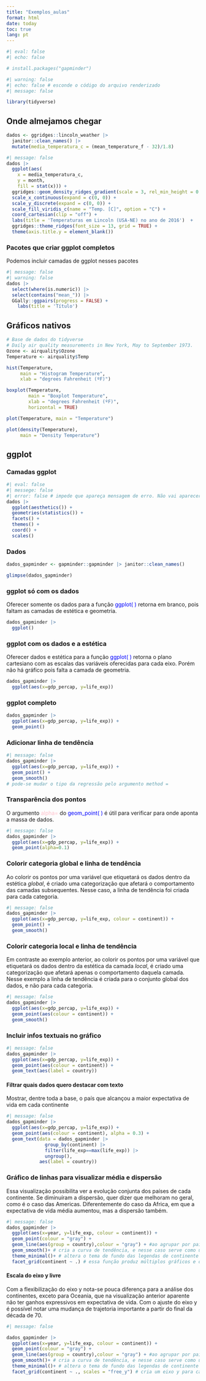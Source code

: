 ```yaml
---
title: "Exemplos_aulas"
format: html
date: today
toc: true
lang: pt
---
```


```r
#| eval: false
#| echo: false

# install.packages("gapminder")
```


```r
#| warning: false
#| echo: false # esconde o código do arquivo renderizado
#| message: false

library(tidyverse)
```

## Onde almejamos chegar

```r
dados <- ggridges::lincoln_weather |> 
  janitor::clean_names() |> 
  mutate(media_temperatura_c = (mean_temperature_f - 32)/1.8)
```


```r
#| message: false
dados |> 
  ggplot(aes(
    x = media_temperatura_c, 
    y = month, 
    fill = stat(x))) + 
  ggridges::geom_density_ridges_gradient(scale = 3, rel_min_height = 0.01) +
  scale_x_continuous(expand = c(0, 0)) +
  scale_y_discrete(expand = c(0, 0)) +
  scale_fill_viridis_c(name = "Temp. [C]", option = "C") +
  coord_cartesian(clip = "off") +
  labs(title = 'Temperaturas em Lincoln (USA-NE) no ano de 2016')  +
  ggridges::theme_ridges(font_size = 13, grid = TRUE) +
  theme(axis.title.y = element_blank())
```

### Pacotes que criar ggplot completos

Podemos incluir camadas de ggplot nesses pacotes
```r
#| message: false
#| warning: false
dados |> 
  select(where(is.numeric)) |> 
  select(contains("mean_")) |> 
  GGally::ggpairs(progress = FALSE) + 
    labs(title = 'Título')
```


## Gráficos nativos
```r

# Base de dados do tidyverse
# Daily air quality measurements in New York, May to September 1973.
Ozone <- airquality$Ozone
Temperature <- airquality$Temp
```


```r
hist(Temperature, 
     main = "Histogram Temperature", 
     xlab = "degrees Fahrenheit (ºF)")
```

```r
boxplot(Temperature,
        main = "Boxplot Temperature",
        xlab = "degrees Fahrenheit (ºF)",
        horizontal = TRUE)
```

```r
plot(Temperature, main = "Temperature")
```

```r
plot(density(Temperature), 
     main = "Density Temperature")
```


## ggplot

### Camadas ggplot
```r
#| eval: false
#| messege: false
#| error: false # impede que apareça mensagem de erro. Não vai aparecer pois o chunk não será avaliado.
dados |>
  ggplot(aesthetics()) +
  geometries(statistics()) +
  facets() +
  themes() +
  coord() +
  scales()
```


### Dados
```r
dados_gapminder <- gapminder::gapminder |> janitor::clean_names()

glimpse(dados_gapminder)
```


### ggplot só com os dados

Oferecer somente os dados para a função [ggplot( )]{style="color:blue;"} retorna em branco, pois faltam as camadas de estética e geometria.
```r
dados_gapminder |>
  ggplot()
```

### ggplot com os dados e a estética

Oferecer dados e estética para a função [ggplot( )]{style="color:blue;"} retorna o plano cartesiano com as escalas das variáveis oferecidas para cada eixo. Porém não há gráfico pois falta a camada de geometria.
```r
dados_gapminder |>
  ggplot(aes(x=gdp_percap, y=life_exp))
```


### ggplot completo

```r
dados_gapminder |>
  ggplot(aes(x=gdp_percap, y=life_exp)) +
  geom_point()
```


### Adicionar linha de tendência
```r
#| message: false
dados_gapminder |>
  ggplot(aes(x=gdp_percap, y=life_exp)) +
  geom_point() +
  geom_smooth()
# pode-se mudar o tipo da regressão pelo argumento method =
```


### Transparência dos pontos

O argumento [alpha=]{style="color:pink;"} do [geom_point( )]{style="color:blue;"} é útil para verificar para onde aponta a massa de dados.
```r
#| message: false
dados_gapminder |>
  ggplot(aes(x=gdp_percap, y=life_exp)) +
  geom_point(alpha=0.1)
```


### Colorir categoria global e linha de tendência

Ao colorir os pontos por uma variável que etiquetará os dados dentro da estética *global*, é criado uma categorização que afetará o comportamento das camadas subsequentes. Nesse caso, a linha de tendência foi criada para cada categoria.
```r
#| message: false
dados_gapminder |>
  ggplot(aes(x=gdp_percap, y=life_exp, colour = continent)) +
  geom_point() +
  geom_smooth()
```

### Colorir categoria local e linha de tendência

Em contraste ao exemplo anterior, ao colorir os pontos por uma variável que etiquetará os dados dentro da estética da camada *local*, é criado uma categorização que afetará apenas o comportamento daquela camada. Nesse exemplo a linha de tendência é criada para o conjunto global dos dados, e não para cada categoria.
```r
#| message: false
dados_gapminder |>
  ggplot(aes(x=gdp_percap, y=life_exp)) +
  geom_point(aes(colour = continent)) +
  geom_smooth()
```


### Incluir infos textuais no gráfico
```r
#| message: false
dados_gapminder |>
  ggplot(aes(x=gdp_percap, y=life_exp)) +
  geom_point(aes(colour = continent)) +
  geom_text(aes(label = country))
```

#### Filtrar quais dados quero destacar com texto

Mostrar, dentre toda a base, o país que alcançou a maior expectativa de vida em cada continente
```r
#| message: false
dados_gapminder |>
  ggplot(aes(x=gdp_percap, y=life_exp)) +
  geom_point(aes(colour = continent), alpha = 0.3) +
  geom_text(data = dados_gapminder |> 
              group_by(continent) |> 
              filter(life_exp==max(life_exp)) |> 
              ungroup(),
            aes(label = country))
```

### Gráfico de linhas para visualizar média e dispersão

Essa visualização possibilita ver a evolução conjunta dos países de cada continente. Se diminuíram a dispersão, quer dizer que melhoram no geral, como é o caso das Americas. Diferentemente do caso da Africa, em que a expectativa de vida média aumentou, mas a dispersão também.
```r
#| message: false
dados_gapminder |>
  ggplot(aes(x=year, y=life_exp, colour = continent)) +
  geom_point(colour = "gray") +
  geom_line(aes(group = country),colour = "gray") + #ao agrupar por país, a função cria uma curva que representa a série de tempo de cada país. Quando o argumento group é omitido, as observações de todos os países são ligadas umas às outras na sequência da data, sem agrupar por país.
  geom_smooth()+ # cria a curva de tendência, e nesse caso serve como uma média
  theme_minimal()+ # altera o tema de fundo das legendas de continente dentro do gráfico
  facet_grid(continent ~ .) # essa função produz múltiplos gráficos e os organiza em uma matriz de linhas e colunas. A sintaxe x ~ y oferece qual variável categórica vai determinar as linhas (x) e qual vai determinar as colunas (y). Quando uma das variáveis é omitida por um ponto '.', então cria-se apenas linhas ou colunas, a depender de qual foi omitida. Nesse exemplo, continentes determina a quantidade de linhas, e será organizado em uma coluna.


```


#### Escala do eixo y livre

Com a flexibilização do eixo y nota-se pouca diferença para a análise dos continentes, exceto para Oceania, que na visualização anterior aparente não ter ganhos expressivos em expectativa de vida. Com o ajuste do eixo y é possível notar uma mudança de trajetoria importante a partir do final da década de 70.
```r
#| message: false

dados_gapminder |>
  ggplot(aes(x=year, y=life_exp, colour = continent)) +
  geom_point(colour = "gray") +
  geom_line(aes(group = country),colour = "gray") + #ao agrupar por país, a função cria uma curva que representa a série de tempo de cada país. Quando o argumento group é omitido, as observações de todos os países são ligadas umas às outras na sequência da data, sem agrupar por país.
  geom_smooth()+ # cria a curva de tendência, e nesse caso serve como uma média
  theme_minimal()+ # altera o tema de fundo das legendas de continente dentro do gráfico
  facet_grid(continent ~ ., scales = "free_y") # cria um eixo y para cada valor da categoria oferecida como argumento, no caso: continent. O argumento scales cria flexibilidade ou fixação dos eixos.

```


